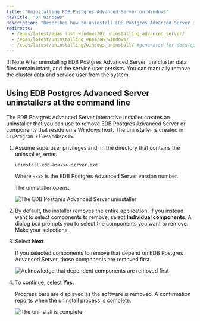 ```yaml
---
title: "Uninstalling EDB Postgres Advanced Server on Windows"
navTitle: "On Windows"
description: "Describes how to uninstall EDB Postgres Advanced Server on Windows"
redirects:
  - /epas/latest/epas_inst_windows/07_uninstalling_advanced_server/
  - /epas/latest/uninstalling_epas/on_windows/
  - /epas/latest/uninstalling/windows_uninstall/ #generated for docs/epas/reorg-role-use-case-mode
---
```


!!! Note 
    After uninstalling EDB Postgres Advanced Server, the cluster data files remain intact, and the service user persists. You can manually remove the cluster data and service user from the system.

## Using EDB Postgres Advanced Server uninstallers at the command line

The EDB Postgres Advanced Server interactive installer creates an uninstaller that you can use to remove EDB Postgres Advanced Server or components that reside on a Windows host. The uninstaller is created in `C:\Program Files\edb\as15`. 

1. Assume superuser privileges and, in the directory that contains the uninstaller, enter:

    ```text
    uninstall-edb-as<xx>-server.exe
    ```
    Where `<xx>` is the EDB Postgres Advanced Server version number.

    The uninstaller opens.

    ![The EDB Postgres Advanced Server uninstaller](../../images/advanced_server_uninstaller.png)

1.  By default, the installer removes the entire application. If you instead want to select components to remove, select **Individual components**. A dialog box prompts you to select the components you want to remove. Make your selections.

1. Select **Next**.

    If you selected components to remove that depend on EDB Postgres Advanced Server, those components are removed first. 

    ![Acknowledge that dependent components are removed first](../../images/acknowledging_components_removed.png)

1.  To continue, select **Yes**.

    Progress bars are displayed as the software is removed. A confirmation reports when the uninstall process is complete.

    ![The uninstall is complete](../../images/uninstallation_complete.png)
